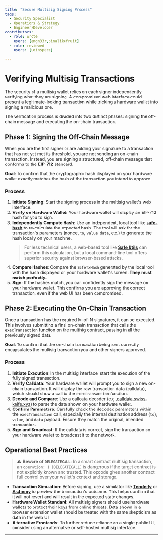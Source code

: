 ```yaml
---
title: "Secure Multisig Signing Process"
tags:
  - Security Specialist
  - Operations & Strategy
  - Engineer/Developer
contributors:
  - role: wrote
    users: [engn33r,pinalikefruit]
  - role: reviewed
    users: [Coinspect] 

---
```



<TagProvider>
<TagFilter />

# Verifying Multisig Transactions

<TagList tags={frontmatter.tags} />
<AttributionList contributors={frontmatter.contributors} />

The security of a multisig wallet relies on each signer independently verifying what they are signing. A compromised web interface could present a legitimate-looking transaction while tricking a hardware wallet into signing a malicious one.

The verification process is divided into two distinct phases: signing the off-chain message and executing the on-chain transaction.

## Phase 1: Signing the Off-Chain Message

When you are the first signer or are adding your signature to a transaction that has not yet met its threshold, you are not sending an on-chain transaction. Instead, you are signing a structured, off-chain message that conforms to the **EIP-712** standard.

**Goal**: To confirm that the cryptographic hash displayed on your hardware wallet exactly matches the hash of the transaction you intend to approve.

### Process

1. **Initiate Signing**: Start the signing process in the multisig wallet's web interface.
2. **Verify on Hardware Wallet**: Your hardware wallet will display an EIP-712 hash for you to sign.
3. **Independently Compute Hash**: Use an independent, local tool like **[safe-hash](https://github.com/Cyfrin/safe-hash-rs)** to re-calculate the expected hash. The tool will ask for the transaction's parameters (nonce, `to`, `value`, `data`, etc.) to generate the hash locally on your machine.
    > For less technical users, a web-based tool like **[Safe Utils](https://safeutils.openzeppelin.com/)** can perform this calculation, but a local command-line tool offers superior security against browser-based attacks.
4. **Compare Hashes**: Compare the `SafeTxHash` generated by the local tool with the hash displayed on your hardware wallet's screen. **They must match perfectly.**
5. **Sign**: If the hashes match, you can confidently sign the message on your hardware wallet. This confirms you are approving the correct transaction, even if the web UI has been compromised.

## Phase 2: Executing the On-Chain Transaction

Once a transaction has the required M-of-N signatures, it can be executed. This involves submitting a final on-chain transaction that calls the `execTransaction` function on the multisig contract, passing in all the previously signed data.

**Goal**: To confirm that the on-chain transaction being sent correctly encapsulates the multisig transaction you and other signers approved.

### Process

1. **Initiate Execution**: In the multisig interface, start the execution of the fully signed transaction.
2. **Verify Calldata**: Your hardware wallet will prompt you to sign a new on-chain transaction. It will display the raw transaction data (calldata), which should show a call to the `execTransaction` function.
3. **Decode and Compare**: Use a calldata decoder (e.g.,[calldata.swiss-knife.xyz](https://calldata.swiss-knife.xyz/decoder)) to parse the data shown on your hardware wallet.
4. **Confirm Parameters**: Carefully check the decoded parameters within the `execTransaction` call, especially the internal destination address (`to`), `value`, and `data` payload. Ensure they match the original, intended transaction.
5. **Sign and Broadcast**: If the calldata is correct, sign the transaction on your hardware wallet to broadcast it to the network.

## Operational Best Practices

> ⚠️ **Beware of `DELEGATECALL`**: In a smart contract multisig transaction, an `operation: 1 (DELEGATECALL)` is dangerous if the target contract is not explicitly known and trusted. This opcode gives another contract full control over your wallet's context and storage.

- **Transaction Simulation**: Before signing, use a simulator like **[Tenderly](https://tenderly.co/)** or **[Alchemy](https://www.alchemy.com/docs/reference/simulation)** to preview the transaction's outcome. This helps confirm that it will not revert and will result in the expected state changes.
- **Hardware Wallet Standard**: All multisig signers should use hardware wallets to protect their keys from online threats. Data shown in a browser extension wallet should be treated with the same skepticism as data in the web UI.
- **Alternative Frontends**: To further reduce reliance on a single public UI, consider using an alternative or self-hosted multisig interface.

---

</TagProvider>
<ContributeFooter />